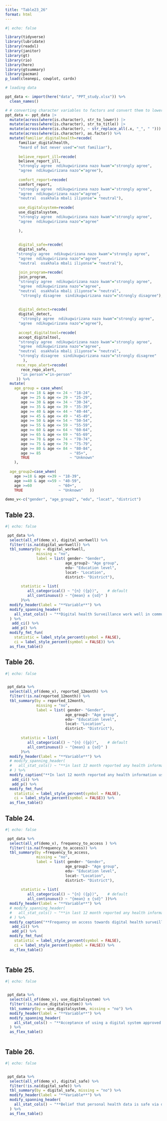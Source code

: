 ```yaml
---
title: "Table23_26"
format: html
---
```




```r
#| echo: false

library(tidyverse)
library(lubridate)
library(readxl)
library(janitor)
library(gt)
library(rio)
library(here)
library(gtsummary)
library(pacman)
p_load(cleanepi, cowplot, cardx)

# loading data 

ppt_data <- import(here("data", "PPT_study.xlsx")) %>%
  clean_names()

# # converting character variables to factors and convert them to lower cases. 
ppt_data <- ppt_data |>
  mutate(across(where(is.character), str_to_lower)) |>
  mutate(across(where(is.character), str_to_title)) |>
  mutate(across(where(is.character), ~ str_replace_all(.x, "_", " "))) |>
  mutate(across(where(is.character), as.factor)) %>%
  mutate(familiar_digitalhealth=recode(
      familiar_digitalhealth,
      "heard of but never used"="not familiar"),
      
      believe_report_ill=recode(
      believe_report_ill,
      "strongly agree  ndikugwirizana nazo kwam"="strongly agree", 
      "agree  ndikugwirizana nazo"="agree"),
      
      comfort_report=recode(
      comfort_report,
      "strongly agree  ndikugwirizana nazo kwam"="strongly agree", 
      "agree  ndikugwirizana nazo"="agree", 
      "neutral  osakhala mbali iliyonse"= "neutral"),
      
      use_digitalsystem=recode(
      use_digitalsystem,
      "strongly agree  ndikugwirizana nazo kwam"="strongly agree", 
      "agree  ndikugwirizana nazo"="agree" 
      
      ),
      
      
      digital_safe=recode(
      digital_safe,
     "strongly agree  ndikugwirizana nazo kwam"="strongly agree", 
      "agree  ndikugwirizana nazo"="agree", 
      "neutral  osakhala mbali iliyonse"= "neutral"),
      
      join_program=recode(
      join_program,
      "strongly agree  ndikugwirizana nazo kwam"="strongly agree", 
      "agree  ndikugwirizana nazo"="agree", 
      "neutral  osakhala mbali iliyonse"= "neutral", 
       "strongly disagree  sindikugwirizana nazo"="strongly disagree"),
      
      
      digital_detect=recode(
      digital_detect,
       "strongly agree  ndikugwirizana nazo kwam"="strongly agree", 
      "agree  ndikugwirizana nazo"="agree"),
      
      accept_digitaltool=recode(
      accept_digitaltool,
      "strongly agree  ndikugwirizana nazo kwam"="strongly agree", 
      "agree  ndikugwirizana nazo"="agree", 
      "neutral  osakhala mbali iliyonse"= "neutral", 
      "strongly disagree  sindikugwirizana nazo"="strongly disagree"
        ), 
     rece_repo_alert=recode(
       rece_repo_alert, 
       "in person"="in-person"
     )) %>%
  mutate(
    age_group = case_when(
       age >= 18 & age <= 24 ~ "18-24",
       age >= 25 & age <= 29 ~ "25-29",
       age >= 30 & age <= 34 ~ "30-34",
       age >= 35 & age <= 39 ~ "35-39",
       age >= 40 & age <= 44 ~ "40-44",
       age >= 45 & age <= 49 ~ "45-49",
       age >= 50 & age <= 54 ~ "50-54",
       age >= 55 & age <= 59 ~ "55-59",
       age >= 60 & age <= 64 ~ "60-64",
       age >= 65 & age <= 69 ~ "65-69",
       age >= 70 & age <= 74 ~ "70-74",
       age >= 75 & age <= 79 ~ "75-79",
       age >= 80 & age <= 84 ~ "80-84",
       age >= 85             ~ "85+",
       TRUE                  ~ "Unknown"
    ), 
    
  age_group2=case_when(
    age >=18 & age <=39 ~ "18-39",
    age >=40 & age <=59 ~ "40-59",
    age >=60            ~ "60+",
    TRUE                ~ "Unknown"   )) 
  
demo_v<-c("gender", "age_group2", "edu", "locat", "district")

```




## Table 23.


```r
#| echo: false

 ppt_data %>%
  select(all_of(demo_v), digital_workwell) %>%
  filter(!is.na(digital_workwell)) %>%
  tbl_summary(by = digital_workwell,
              missing = "no", 
              label = list( gender~ "Gender",
                           age_group2~ "Age group",
                           edu~ "Education level",
                           locat~ "Location",
                           district~ "District"), 
              
       statistic = list(
          all_categorical() ~ "{n} ({p})",    # default
          all_continuous() ~ "{mean} ± {sd}" ) 
       )%>%
  modify_header(label = "**Variable**") %>%
  modify_spanning_header(
    all_stat_cols() ~ "**Digital health Surveillance work well in community**"
  ) %>%
   add_ci() %>%
   add_p() %>%
  modify_fmt_fun(
    statistic = label_style_percent(symbol = FALSE),
    ci = label_style_percent(symbol = FALSE)) %>%
  as_flex_table()


```




## Table 26.

```r
#| echo: false


 ppt_data %>%
  select(all_of(demo_v), reported_12month) %>%
  filter(!is.na(reported_12month)) %>%
  tbl_summary(by = reported_12month,
              missing = "no", 
              label = list( gender~ "Gender",
                           age_group2~ "Age group",
                           edu~ "Education level",
                           locat~ "Location",
                           district~ "District"), 
              
       statistic = list(
          all_categorical() ~ "{n} ({p})",    # default
          all_continuous() ~ "{mean} ± {sd}" ) 
       )%>%
  modify_header(label = "**Variable**") %>%
  # modify_spanning_header(
  #   all_stat_cols() ~ "**in last 12 month reported any health information using phone or digital tool**"
  # ) %>%
  modify_caption("**In last 12 month reported any health information using phone or digital tool**") %>%
   add_ci() %>%
   add_p() %>%
  modify_fmt_fun(
    statistic = label_style_percent(symbol = FALSE),
    ci = label_style_percent(symbol = FALSE)) %>%
  as_flex_table()


```




## Table 24.

```r
#| echo: false

 ppt_data %>%
  select(all_of(demo_v), frequency_to_access ) %>%
  filter(!is.na(frequency_to_access)) %>%
  tbl_summary(by =frequency_to_access,
              missing = "no", 
              label = list( gender~ "Gender",
                           age_group2~ "Age group",
                           edu~ "Education level",
                           locat~ "Location",
                           district~ "District"), 
              
       statistic = list(
          all_categorical() ~ "{n} ({p})",    # default
          all_continuous() ~ "{mean} ± {sd}" ))%>%
  modify_header(label = "**Variable**") %>%
  # modify_spanning_header(
  #   all_stat_cols() ~ "**in last 12 month reported any health information using phone or digital tool**"
  # ) %>%
  modify_caption("**Frequency on access towards digital health surveillance**") %>%
   add_ci() %>%
   add_p() %>%
  modify_fmt_fun(
    statistic = label_style_percent(symbol = FALSE),
    ci = label_style_percent(symbol = FALSE)) %>%
  as_flex_table()
  


```

## Table 25.

```r
#| echo: false


 ppt_data %>%
  select(all_of(demo_v), use_digitalsystem) %>%
  filter(!is.na(use_digitalsystem)) %>%
  tbl_summary(by = use_digitalsystem, missing = "no") %>%
  modify_header(label = "**Variable**") %>%
  modify_spanning_header(
    all_stat_cols() ~ "**Acceptance of using a digital system approved by Ministry of Health**"
  ) %>%
  as_flex_table()



```

## Table 26.

```r
#| echo: false


 ppt_data %>%
  select(all_of(demo_v), digital_safe) %>%
  filter(!is.na(digital_safe)) %>%
  tbl_summary(by = digital_safe, missing = "no") %>%
  modify_header(label = "**Variable**") %>%
  modify_spanning_header(
    all_stat_cols() ~ "**Belief that personal health data is safe via digital tools**"
  ) %>%
  as_flex_table()



```

